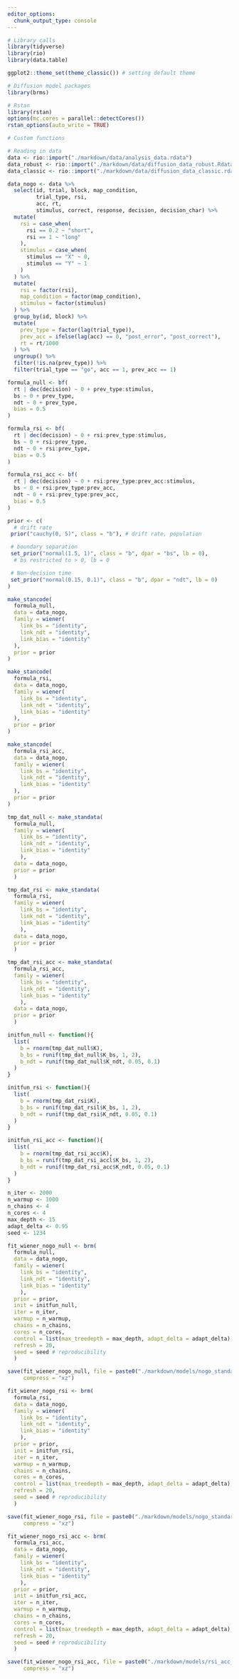 ```yaml
---
editor_options:
  chunk_output_type: console
---
```

```r
# Library calls
library(tidyverse)
library(rio)
library(data.table)

ggplot2::theme_set(theme_classic()) # setting default theme

# Diffusion model packages
library(brms)

# Rstan
library(rstan)
options(mc.cores = parallel::detectCores())
rstan_options(auto_write = TRUE)
```

```r
# Custom functions

```

```r
# Reading in data
data <- rio::import("./markdown/data/analysis_data.rdata")
data_robust <- rio::import("./markdown/data/diffusion_data_robust.Rdata")
data_classic <- rio::import("./markdown/data/diffusion_data_classic.rdata")
```

```r
data_nogo <- data %>%
  select(id, trial, block, map_condition,
         trial_type, rsi, 
         acc, rt,
         stimulus, correct, response, decision, decision_char) %>% 
  mutate(
    rsi = case_when(
      rsi == 0.2 ~ "short",
      rsi == 1 ~ "long"
    ),
    stimulus = case_when(
      stimulus == "X" ~ 0,
      stimulus == "Y" ~ 1
    )
  ) %>% 
  mutate(
    rsi = factor(rsi),
    map_condition = factor(map_condition),
    stimulus = factor(stimulus)
  ) %>% 
  group_by(id, block) %>% 
  mutate(
    prev_type = factor(lag(trial_type)),
    prev_acc = ifelse(lag(acc) == 0, "post_error", "post_correct"),
    rt = rt/1000
  ) %>% 
  ungroup() %>% 
  filter(!is.na(prev_type)) %>% 
  filter(trial_type == "go", acc == 1, prev_acc == 1)
```

```r
formula_null <- bf(
  rt | dec(decision) ~ 0 + prev_type:stimulus,
  bs ~ 0 + prev_type,
  ndt ~ 0 + prev_type,
  bias = 0.5
)

formula_rsi <- bf(
  rt | dec(decision) ~ 0 + rsi:prev_type:stimulus,
  bs ~ 0 + rsi:prev_type,
  ndt ~ 0 + rsi:prev_type,
  bias = 0.5
)

formula_rsi_acc <- bf(
  rt | dec(decision) ~ 0 + rsi:prev_type:prev_acc:stimulus,
  bs ~ 0 + rsi:prev_type:prev_acc,
  ndt ~ 0 + rsi:prev_type:prev_acc,
  bias = 0.5
)
```

```r
prior <- c(
  # drift rate
 prior("cauchy(0, 5)", class = "b"), # drift rate, population

 # boundary separation
 set_prior("normal(1.5, 1)", class = "b", dpar = "bs", lb = 0), 
  # bs restricted to > 0, lb = 0

 # Non-decision time
 set_prior("normal(0.15, 0.1)", class = "b", dpar = "ndt", lb = 0)
)
```

```r
make_stancode(
  formula_null,
  data = data_nogo,
  family = wiener(
    link_bs = "identity",
    link_ndt = "identity",
    link_bias = "identity"
  ),
  prior = prior
)

make_stancode(
  formula_rsi,
  data = data_nogo,
  family = wiener(
    link_bs = "identity",
    link_ndt = "identity",
    link_bias = "identity"
  ),
  prior = prior
)

make_stancode(
  formula_rsi_acc,
  data = data_nogo,
  family = wiener(
    link_bs = "identity",
    link_ndt = "identity",
    link_bias = "identity"
  ),
  prior = prior
)
```

```r
tmp_dat_null <- make_standata(
  formula_null, 
  family = wiener(
    link_bs = "identity", 
    link_ndt = "identity",
    link_bias = "identity"
    ),
  data = data_nogo,
  prior = prior
  )

tmp_dat_rsi <- make_standata(
  formula_rsi, 
  family = wiener(
    link_bs = "identity", 
    link_ndt = "identity",
    link_bias = "identity"
    ),
  data = data_nogo,
  prior = prior
  )

tmp_dat_rsi_acc <- make_standata(
  formula_rsi_acc, 
  family = wiener(
    link_bs = "identity", 
    link_ndt = "identity",
    link_bias = "identity"
    ),
  data = data_nogo,
  prior = prior
  )
```

```r
initfun_null <- function(){
  list(
    b = rnorm(tmp_dat_null$K), 
    b_bs = runif(tmp_dat_null$K_bs, 1, 2),
    b_ndt = runif(tmp_dat_null$K_ndt, 0.05, 0.1)
  )
}

initfun_rsi <- function(){
  list(
    b = rnorm(tmp_dat_rsi$K), 
    b_bs = runif(tmp_dat_rsil$K_bs, 1, 2),
    b_ndt = runif(tmp_dat_rsi$K_ndt, 0.05, 0.1)
  )
}

initfun_rsi_acc <- function(){
  list(
    b = rnorm(tmp_dat_rsi_acc$K), 
    b_bs = runif(tmp_dat_rsi_accl$K_bs, 1, 2),
    b_ndt = runif(tmp_dat_rsi_acc$K_ndt, 0.05, 0.1)
  )
}
```

```r
n_iter <- 2000
n_warmup <- 1000
n_chains <- 4
n_cores <- 4
max_depth <- 15
adapt_delta <- 0.95
seed <- 1234
```

```r
fit_wiener_nogo_null <- brm(
  formula_null, 
  data = data_nogo,
  family = wiener(
    link_bs = "identity", 
    link_ndt = "identity",
    link_bias = "identity"
    ),
  prior = prior, 
  init = initfun_null,
  iter = n_iter, 
  warmup = n_warmup, 
  chains = n_chains,
  cores = n_cores, 
  control = list(max_treedepth = max_depth, adapt_delta = adapt_delta),
  refresh = 20,
  seed = seed # reproducibility
  )
```

```r
save(fit_wiener_nogo_null, file = paste0("./markdown/models/nogo_standard_type_", Sys.Date(), ".rda"),
     compress = "xz")
```

```r
fit_wiener_nogo_rsi <- brm(
  formula_rsi, 
  data = data_nogo,
  family = wiener(
    link_bs = "identity", 
    link_ndt = "identity",
    link_bias = "identity"
    ),
  prior = prior, 
  init = initfun_rsi,
  iter = n_iter, 
  warmup = n_warmup, 
  chains = n_chains,
  cores = n_cores, 
  control = list(max_treedepth = max_depth, adapt_delta = adapt_delta),
  refresh = 20,
  seed = seed # reproducibility
  )
```

```r
save(fit_wiener_nogo_rsi, file = paste0("./markdown/models/nogo_standard_type_rsi_", Sys.Date(), ".rda"),
     compress = "xz")
```

```r
fit_wiener_nogo_rsi_acc <- brm(
  formula_rsi_acc, 
  data = data_nogo,
  family = wiener(
    link_bs = "identity", 
    link_ndt = "identity",
    link_bias = "identity"
    ),
  prior = prior, 
  init = initfun_rsi_acc,
  iter = n_iter, 
  warmup = n_warmup, 
  chains = n_chains,
  cores = n_cores, 
  control = list(max_treedepth = max_depth, adapt_delta = adapt_delta),
  refresh = 20,
  seed = seed # reproducibility
  )
```

```r
save(fit_wiener_nogo_rsi_acc, file = paste0("./markdown/models/rsi_acc_brms_wiener_fit_nogo_", Sys.Date(), ".rda"),
     compress = "xz")
```